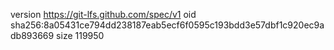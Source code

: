 version https://git-lfs.github.com/spec/v1
oid sha256:8a05431ce794dd238187eab5ecf6f0595c193bdd3e57dbf1c920ec9adb893669
size 119950
